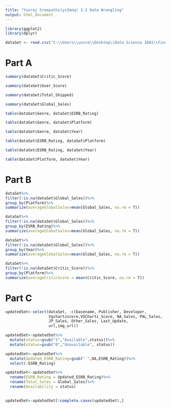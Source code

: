 ---
title: "Yuvraj Sreepathi(ys3mnq) 3.2 Data Wrangling"
output: html_document
---
```{r}
library(ggplot2)
library(dplyr)
```

```{r}
dataSet <- read.csv("C:\\Users\\uvsre\\Desktop\\Data Science 1601\\Final Project\\vgsales-12-4-2019.csv")
```

# Part A
```{r}
summary(dataSet$Critic_Score)
```
```{r}
summary(dataSet$User_Score)
```
```{r}
summary(dataSet$Total_Shipped)
```
```{r}
summary(dataSet$Global_Sales)
```
```{r}
table(dataSet$Genre, dataSet$ESRB_Rating)
```
```{r}
table(dataSet$Genre, dataSet$Platform)
```
```{r}
table(dataSet$Genre, dataSet$Year)
```
```{r}
table(dataSet$ESRB_Rating, dataSet$Platform)
```
```{r}
table(dataSet$ESRB_Rating, dataSet$Year)
```
```{r}
table(dataSet$Platform, dataSet$Year)
```

# Part B
```{r}
dataSet%>%
filter(!is.na(dataSet$Global_Sales))%>%
group_by(Platform)%>%
summarize(averageGlobalSales=mean(Global_Sales, na.rm = T))

```
```{r}
dataSet%>%
filter(!is.na(dataSet$Global_Sales))%>%
group_by(ESRB_Rating)%>%
summarize(averageGlobalSales=mean(Global_Sales, na.rm = T))
```
```{r}
dataSet%>%
filter(!is.na(dataSet$Global_Sales))%>%
group_by(Year)%>%
summarize(averageGlobalSales=mean(Global_Sales, na.rm = T))
```
```{r}
dataSet%>%
filter(!is.na(dataSet$Critic_Score))%>%
group_by(Platform)%>%
summarize(averageCriticScore = mean(Critic_Score, na.rm = T))
```


# Part C
```{r}
updatedSet<-select(dataSet, -c(basename, Publisher, Developer, 
                   Vgchartzscore,VGChartz_Score, NA_Sales, PAL_Sales, 
                   JP_Sales, Other_Sales, Last_Update,
                   url,img_url))
```
```{r}
updatedSet<-updatedSet%>%
  mutate(status=gsub("1","Available",status))%>%
  mutate(status=gsub("0","Unavailable", status))
```
```{r}
updatedSet<-updatedSet%>%
  mutate(Updated_ESRB_Rating=gsub(" ",NA,ESRB_Rating))%>%
  select(-ESRB_Rating)
```
```{r}
updatedSet<-updatedSet%>%
  rename(ESRB_Rating = Updated_ESRB_Rating)%>%
  rename(Total_Sales = Global_Sales)%>%
  rename(Availability = status)
  
```
```{r}
updatedSet<-updatedSet[!complete.cases(updatedSet),]
```





